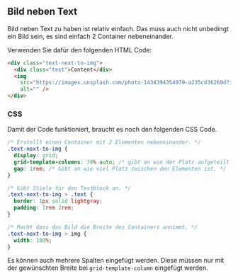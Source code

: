 
<Chapter>

## Bild neben Text

<section>

Bild neben Text zu haben ist relativ einfach. Das muss auch nicht unbedingt ein
Bild sein, es sind einfach 2 Container nebeneinander.

Verwenden Sie dafür den folgenden HTML Code:

```html
<div class="text-next-to-img">
  <div class="text">Content</div>
  <img
    src="https://images.unsplash.com/photo-1434394354979-a235cd36269d?ixlib=rb-4.0.3&ixid=M3wxMjA3fDB8MHxzZWFyY2h8MTR8fG1vdW50YWluc3xlbnwwfHwwfHx8MA%3D%3D&auto=format&fit=crop&w=500&q=60"
    alt="" />
</div>
```

</section>

### CSS

<section>

Damit der Code funktioniert, braucht es noch den folgenden CSS Code.

```css
/* Erstellt einen Container mit 2 Elementen nebeneinander. */
.text-next-to-img {
  display: grid;
  grid-template-columns: 70% auto; /* gibt an wie der Platz aufgeteilt wird. */
  gap: 1rem; /* Gibt an wie viel Platz zwischen den Elementen ist. */
}

/* Gibt Stiele für den Textblock an. */
.text-next-to-img > .text {
  border: 1px solid lightgray;
  padding: 1rem 2rem;
}

/* Macht dass das Bild die Breite des Containers annimmt. */
.text-next-to-img > img {
  width: 100%;
}
```

Es können auch mehrere Spalten eingefügt werden. Diese müssen nur mit der
gewünschten Breite bei `grid-template-column` eingefügt werden.

</section>

</Chapter>
